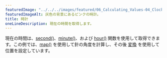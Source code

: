 ---
featuredImage: "../../../images/featured/06_Calculating_Values-04_Clock-thumbnail.png"
featuredImageAlt: 灰色の背景にあるピンクの時計。
title: 時計
oneLineDescription: 現在の時間を取得します。
---

現在の時間は、<a href="/reference/p5/second" target="_blank">second()</a>、<a href="/reference/p5/minute" target="_blank">minute()</a>、および <a href="/reference/p5/hour" target="_blank">hour()</a> 関数を使用して取得できます。この例では、<a href="/reference/p5/map" target="_blank">map()</a> を使用して針の角度を計算し、その後 <a href="/reference/#Transform" target="_blank">変換</a> を使用して位置を設定しています。